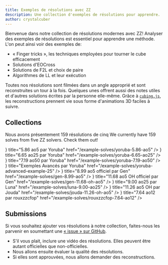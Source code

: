 ```yaml
---
title: Exemples de résolutions avec ZZ
description: Une collection d'exemples de résolutions pour apprendre.
author: crystalcuber
---
```



Bienvenue dans notre collection de résolutions modernes avec ZZ!
Analyser des exemples de résolutions est essentiel pour apprendre une méthode.
L'on peut ainsi voir des exemples de:

- « Finger tricks », les techniques employées pour tourner le cube efficacement
- Solutions d'EOCross
- Solutions de F2L et choix de paire
- Algorithmes de LL et leur exécution

Toutes nos résolutions sont filmées dans un angle approprié et sont reconstruites un tour à la fois.
Quelques unes offrent aussi des notes utiles et d'autres solutions écrites par la personne elle-même.
Grâce à  [`cubing.js`](https://js.cubing.net/cubing/twisty/), les reconstructions prennent vie sous forme d'animations 3D faciles à suivre.

## Collections
Nous avons présentement 159 résolutions de cinq 
We currently have 159 solves from five ZZ solvers. Check them out!

<Cards>
  <Cards.Card
    icon={<Image src={logoEOCross} width={55} />}
    title="5.86 ao5 par Yoruba"
    href="/example-solves/yoruba-5.86-ao5"
  />
  <Cards.Card
    icon={<Image src={logoEOCross} width={55} />}
    title="6.65 ao25 par Yoruba"
    href="/example-solves/yoruba-6.65-ao25"
  />
  <Cards.Card
    icon={<Image src={logoEOCross} width={55} />}
    title="7.19 ao50 par Yoruba"
    href="/example-solves/yoruba-7.19-ao50"
  />
  <Cards.Card
    icon={<Image src={logoEOCross} width={55} />}
    title="Exemples Avancés par Yoruba"
    href="/example-solves/yoruba-advanced-example-25"
  />
  <Cards.Card
    icon={<Image src={logo} width={55} />}
    title="8.99 ao5 officiel par Gen"
    href="/example-solves/gen-8.99-ao5"
  />
  <Cards.Card
    icon={<Image src={logo} width={55} />}
    title="11.68 ao5 OH officiel par Gen"
    href="/example-solves/gen-11.68-oh-ao5"
  />
  <Cards.Card
    icon={<Image src={logoEOCross} width={55} />}
    title="9.00 ao25 par Luna"
    href="/example-solves/luna-9.00-ao25"
  />
  <Cards.Card
    icon={<Image src={logoEOCross} width={55} />}
    title="11.26 ao5 OH par Jouda"
    href="/example-solves/jouda-11.26-oh-ao5"
  />
  <Cards.Card
    icon={<Image src={logoEOCross} width={55} />}
    title="7.64 ao12 par rouxzzcfop"
    href="/example-solves/rouxzzcfop-7.64-ao12"
  />
</Cards>

## Submissions
Si vous souhaitez ajouter vos résolutions à notre collection, faites-nous les parvenir en soumettant une [« issue » sur GitHub](https://github.com/ericx20/zz-method-docs/issues).

- S'il vous plait, inclure une vidéo des résolutions. Elles peuvent être autant officielles que non-officielles.
- Nous allons ensuite évaluer la qualité des résolutions.
- Si elles sont approuvées, nous allons demander des reconstructions.
